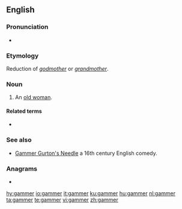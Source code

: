 ==English==

===Pronunciation===
* {{a|UK}} {{IPA|/gæmə/|lang=en}}

===Etymology===
Reduction of ''[[godmother]]'' or ''[[grandmother]]''.

===Noun===
{{en-noun}}

# {{label|en|obsolete}} An [[old woman]].

====Related terms====
* {{l|en|gaffer}}

===See also===
* [[w:Gammer Gurton's Needle|Gammer Gurton's Needle]] a 16th century English comedy.

===Anagrams===
* {{l|en|gramme}}

[[hy:gammer]]
[[io:gammer]]
[[it:gammer]]
[[ku:gammer]]
[[hu:gammer]]
[[nl:gammer]]
[[ta:gammer]]
[[te:gammer]]
[[vi:gammer]]
[[zh:gammer]]